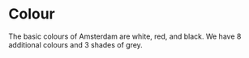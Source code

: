 
<Meta title="Docs/Assets/Colour" />

<StatusBadge reason="The set of available colours and their names will change." />

# Colour

The basic colours of Amsterdam are white, red, and black.
We have 8 additional colours and 3 shades of grey.

<ColorPalette>
  <ColorPalette.Section>
    <ColorPalette.Tile color={tokens.ams.color["primary-white"]} name="white" />
    <ColorPalette.Tile color={tokens.ams.color["primary-red"]} name="red" />
    <ColorPalette.Tile color={tokens.ams.color["primary-black"]} name="black" />
  </ColorPalette.Section>
  <ColorPalette.Section>
    <ColorPalette.Tile color={tokens.ams.color["green"]} name="green" />
    <ColorPalette.Tile color={tokens.ams.color["dark-green"]} name="dark green" />
    <ColorPalette.Tile color={tokens.ams.color["blue"]} name="blue" />
    <ColorPalette.Tile color={tokens.ams.color["primary-blue"]} name="dark blue" />
    <ColorPalette.Tile color={tokens.ams.color["dark-blue"]} name="darker blue" />
  </ColorPalette.Section>
  <ColorPalette.Section>
    <ColorPalette.Tile color={tokens.ams.color["yellow"]} name="yellow" />
    <ColorPalette.Tile color={tokens.ams.color["orange"]} name="orange" />
    <ColorPalette.Tile color={tokens.ams.color["magenta"]} name="magenta" />
    <ColorPalette.Tile color={tokens.ams.color["purple"]} name="purple" />
  </ColorPalette.Section>
  <ColorPalette.Section>
    <ColorPalette.Tile color={tokens.ams.color["neutral-grey1"]} name="light grey" />
    <ColorPalette.Tile color={tokens.ams.color["neutral-grey2"]} name="grey" />
    <ColorPalette.Tile color={tokens.ams.color["neutral-grey3"]} name="dark grey" />
  </ColorPalette.Section>
</ColorPalette>
